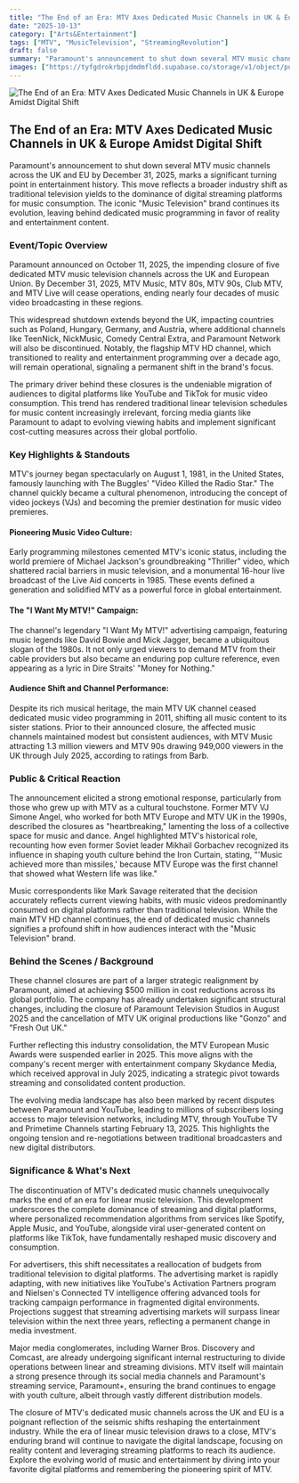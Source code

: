 ```yaml
---
title: "The End of an Era: MTV Axes Dedicated Music Channels in UK & Europe Amidst Digital Shift"
date: "2025-10-13"
category: ["Arts&Entertainment"]
tags: ["MTV", "MusicTelevision", "StreamingRevolution"]
draft: false
summary: "Paramount's announcement to shut down several MTV music channels across the UK and EU by December 31, 2025, marks a significant turning point in entertainment history. This move reflects a broader industry shift as traditional television yields to the dominance of digital streaming platforms for music consumption. The iconic \"Music Television\" brand continues its evolution, leaving behind dedicated music programming in favor of reality and entertainment content."
images: ["https://tyfgdrokrbpjdmdmfldd.supabase.co/storage/v1/object/public/image/2025-10-13-00-05-24-102-04-00.jpg"]
---
```



![The End of an Era: MTV Axes Dedicated Music Channels in UK & Europe Amidst Digital Shift](https://tyfgdrokrbpjdmdmfldd.supabase.co/storage/v1/object/public/image/2025-10-13-00-05-24-102-04-00.jpg)

## The End of an Era: MTV Axes Dedicated Music Channels in UK & Europe Amidst Digital Shift

Paramount's announcement to shut down several MTV music channels across the UK and EU by December 31, 2025, marks a significant turning point in entertainment history. This move reflects a broader industry shift as traditional television yields to the dominance of digital streaming platforms for music consumption. The iconic "Music Television" brand continues its evolution, leaving behind dedicated music programming in favor of reality and entertainment content.

### Event/Topic Overview

Paramount announced on October 11, 2025, the impending closure of five dedicated MTV music television channels across the UK and European Union. By December 31, 2025, MTV Music, MTV 80s, MTV 90s, Club MTV, and MTV Live will cease operations, ending nearly four decades of music video broadcasting in these regions.

This widespread shutdown extends beyond the UK, impacting countries such as Poland, Hungary, Germany, and Austria, where additional channels like TeenNick, NickMusic, Comedy Central Extra, and Paramount Network will also be discontinued. Notably, the flagship MTV HD channel, which transitioned to reality and entertainment programming over a decade ago, will remain operational, signaling a permanent shift in the brand's focus.

The primary driver behind these closures is the undeniable migration of audiences to digital platforms like YouTube and TikTok for music video consumption. This trend has rendered traditional linear television schedules for music content increasingly irrelevant, forcing media giants like Paramount to adapt to evolving viewing habits and implement significant cost-cutting measures across their global portfolio.

### Key Highlights & Standouts

MTV's journey began spectacularly on August 1, 1981, in the United States, famously launching with The Buggles' "Video Killed the Radio Star." The channel quickly became a cultural phenomenon, introducing the concept of video jockeys (VJs) and becoming the premier destination for music video premieres.

#### Pioneering Music Video Culture:

Early programming milestones cemented MTV's iconic status, including the world premiere of Michael Jackson's groundbreaking "Thriller" video, which shattered racial barriers in music television, and a monumental 16-hour live broadcast of the Live Aid concerts in 1985. These events defined a generation and solidified MTV as a powerful force in global entertainment.

#### The "I Want My MTV!" Campaign:

The channel's legendary "I Want My MTV!" advertising campaign, featuring music legends like David Bowie and Mick Jagger, became a ubiquitous slogan of the 1980s. It not only urged viewers to demand MTV from their cable providers but also became an enduring pop culture reference, even appearing as a lyric in Dire Straits' "Money for Nothing."

#### Audience Shift and Channel Performance:

Despite its rich musical heritage, the main MTV UK channel ceased dedicated music video programming in 2011, shifting all music content to its sister stations. Prior to their announced closure, the affected music channels maintained modest but consistent audiences, with MTV Music attracting 1.3 million viewers and MTV 90s drawing 949,000 viewers in the UK through July 2025, according to ratings from Barb.

### Public & Critical Reaction

The announcement elicited a strong emotional response, particularly from those who grew up with MTV as a cultural touchstone. Former MTV VJ Simone Angel, who worked for both MTV Europe and MTV UK in the 1990s, described the closures as "heartbreaking," lamenting the loss of a collective space for music and dance. Angel highlighted MTV's historical role, recounting how even former Soviet leader Mikhail Gorbachev recognized its influence in shaping youth culture behind the Iron Curtain, stating, "'Music achieved more than missiles,' because MTV Europe was the first channel that showed what Western life was like."

Music correspondents like Mark Savage reiterated that the decision accurately reflects current viewing habits, with music videos predominantly consumed on digital platforms rather than traditional television. While the main MTV HD channel continues, the end of dedicated music channels signifies a profound shift in how audiences interact with the "Music Television" brand.

### Behind the Scenes / Background

These channel closures are part of a larger strategic realignment by Paramount, aimed at achieving $500 million in cost reductions across its global portfolio. The company has already undertaken significant structural changes, including the closure of Paramount Television Studios in August 2025 and the cancellation of MTV UK original productions like "Gonzo" and "Fresh Out UK."

Further reflecting this industry consolidation, the MTV European Music Awards were suspended earlier in 2025. This move aligns with the company's recent merger with entertainment company Skydance Media, which received approval in July 2025, indicating a strategic pivot towards streaming and consolidated content production.

The evolving media landscape has also been marked by recent disputes between Paramount and YouTube, leading to millions of subscribers losing access to major television networks, including MTV, through YouTube TV and Primetime Channels starting February 13, 2025. This highlights the ongoing tension and re-negotiations between traditional broadcasters and new digital distributors.

### Significance & What's Next

The discontinuation of MTV's dedicated music channels unequivocally marks the end of an era for linear music television. This development underscores the complete dominance of streaming and digital platforms, where personalized recommendation algorithms from services like Spotify, Apple Music, and YouTube, alongside viral user-generated content on platforms like TikTok, have fundamentally reshaped music discovery and consumption.

For advertisers, this shift necessitates a reallocation of budgets from traditional television to digital platforms. The advertising market is rapidly adapting, with new initiatives like YouTube's Activation Partners program and Nielsen's Connected TV intelligence offering advanced tools for tracking campaign performance in fragmented digital environments. Projections suggest that streaming advertising markets will surpass linear television within the next three years, reflecting a permanent change in media investment.

Major media conglomerates, including Warner Bros. Discovery and Comcast, are already undergoing significant internal restructuring to divide operations between linear and streaming divisions. MTV itself will maintain a strong presence through its social media channels and Paramount's streaming service, Paramount+, ensuring the brand continues to engage with youth culture, albeit through vastly different distribution models.

The closure of MTV's dedicated music channels across the UK and EU is a poignant reflection of the seismic shifts reshaping the entertainment industry. While the era of linear music television draws to a close, MTV's enduring brand will continue to navigate the digital landscape, focusing on reality content and leveraging streaming platforms to reach its audience. Explore the evolving world of music and entertainment by diving into your favorite digital platforms and remembering the pioneering spirit of MTV.



